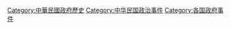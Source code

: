 [[Category:中華民國政府歷史|Category:中華民國政府歷史]]
[[Category:中华民国政治事件|Category:中华民国政治事件]]
[[Category:各国政府事件|Category:各国政府事件]]